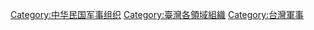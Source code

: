 [[Category:中华民国军事组织|Category:中华民国军事组织]]
[[Category:臺灣各領域組織|Category:臺灣各領域組織]]
[[Category:台灣軍事|Category:台灣軍事]]